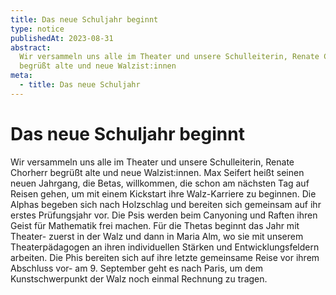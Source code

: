 ```yaml
---
title: Das neue Schuljahr beginnt
type: notice
publishedAt: 2023-08-31
abstract:
  Wir versammeln uns alle im Theater und unsere Schulleiterin, Renate Chorherr
  begrüßt alte und neue Walzist:innen
meta:
  - title: Das neue Schuljahr
---
```


# Das neue Schuljahr beginnt

Wir versammeln uns alle im Theater und unsere Schulleiterin, Renate Chorherr
begrüßt alte und neue Walzist:innen. Max Seifert heißt seinen neuen Jahrgang,
die Betas, willkommen, die schon am nächsten Tag auf Reisen gehen, um mit einem
Kickstart ihre Walz-Karriere zu beginnen. Die Alphas begeben sich nach
Holzschlag und bereiten sich gemeinsam auf ihr erstes Prüfungsjahr vor. Die Psis
werden beim Canyoning und Raften ihren Geist für Mathematik frei machen. Für die
Thetas beginnt das Jahr mit Theater- zuerst in der Walz und dann in Maria Alm,
wo sie mit unserem Theaterpädagogen an ihren individuellen Stärken und
Entwicklungsfeldern arbeiten. Die Phis bereiten sich auf ihre letzte gemeinsame
Reise vor ihrem Abschluss vor- am 9. September geht es nach Paris, um dem
Kunstschwerpunkt der Walz noch einmal Rechnung zu tragen.
